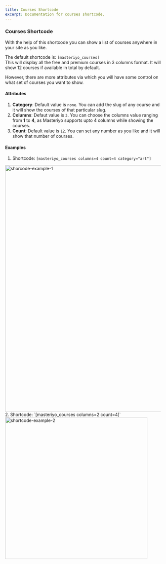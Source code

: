 ```yaml
---
title: Courses Shortcode
excerpt: Documentation for courses shortcode.
---
```


### Courses Shortcode
With the help of this shortcode you can show a list of courses anywhere in your site as you like. 

The default shortcode is: `[masteriyo_courses]`
<br/>This will display all the free and premium courses in 3 columns format.
It will show 12 courses if available in total by default. 

However, there are more attributes via which you will have some control on what set of courses you want to show.

#### Attributes
1. **Category**: Default value is `none`. You can add the slug of any course and it will show the courses of that particular slug.
2. **Columns**: Defaut value is `3`. You can choose the columns value ranging from **1** to **4**, as Masteriyo supports upto 4 columns while showing the courses.
3. **Count**: Default value is `12`. You can set any number as you like and it will show that number of courses.

#### Examples
1. Shortcode: `[masteriyo_courses columns=4 count=4 category="art"]`
<img width="800" alt="shorcode-example-1" src="https://user-images.githubusercontent.com/3049841/178991184-c74c17ba-5e04-41f0-9a67-da661ca028a3.png">
2. Shortcode: `[masteriyo_courses columns=2 count=4]`
<img width="460" alt="shortcode-example-2" src="https://user-images.githubusercontent.com/3049841/178991877-f8cf7b6a-8734-491b-87a4-24fc74bc3abe.png">
